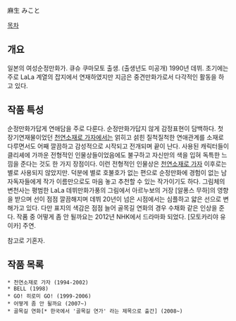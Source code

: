麻生 みこと

[[목차]]
== 개요 ==
일본의 여성순정만화가. 큐슈 쿠마모토 출생. (출생년도 미공개) 1990년 데뷔. 초기에는 주로 LaLa 계열의 잡지에서 연재하였지만 지금은 중견만화가로서 다각적인 활동을 하고 있다. 
== 작품 특성 ==
순정만화가답게 연애담을 주로 다룬다. 순정만화가답지 않게 감정표현이 담백하다. 첫 장기연재물이었던 [[천연소재로 가자]]에서는 얽히고 섥힌 질척질척한 연애관계를 소재로 다루면서도 어째 깔끔하고 감성적으로 시작되고 전개되며 끝이 난다. 사용된 캐릭터들이 클리셰에 가까운 전형적인 인물상들이었음에도 불구하고 자신만의 색을 입혀 독특한 느낌을 준다는 것도 한 가지 장점이다. 이런 전형적인 인물상은 [[천연소재로 가자]] 이후로는 별로 사용되지 않았지만. 덕분에 별로 호불호가 없는 편으로 순정만화에 경험이 없는 남자독자들에게 작가 이름만으로도 마음 놓고 추천할 수 있는 작가이기도 하다. 그림체의 변천사는 평범한 LaLa 데뷔만화가풍의 그림에서 아르누보의 거장 [알퐁스 무하]의 영향을 받으며 선이 점점 깔끔해지며 데뷔 20년이 넘은 시점에서는 심플하고 얇은 선으로 변해가고 있다. 다만 표지의 색감은 점점 늘어 골목길 연화의 경우 수채화 같은 인상을 준다. 
작품 중 어떻게 좀 안 될까요는 2012년 NHK에서 드라마화 되었다. [모토카리야 유이카] 주연.


참고로 기혼자.
== 작품 목록 ==
 * 천연소재로 가자 (1994-2002)
 * BELL (1998)
 * GO! 히로미 GO! (1999-2006)
 * 어떻게 좀 안 될까요 (2007~)
 * 골목길 연화[* 한국에서 '골목길 연가' 라는 제목으로 출간] (2008~)
